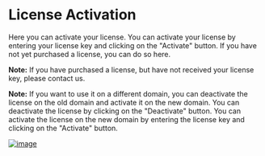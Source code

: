 # License Activation

Here you can activate your license. You can activate your license by entering your license key and clicking on the "Activate" button. If you have not yet purchased a license, you can do so here. <br/>


**Note:** If you have purchased a license, but have not received your license key, please contact us.

**Note:** If you want to use it on a different domain, you can deactivate the license on the old domain and activate it on the new domain. You can deactivate the license by clicking on the "Deactivate" button. You can activate the license on the new domain by entering the license key and clicking on the "Activate" button.

[![image](https://www.linkpicture.com/q/Web-capture_5-3-2023_161910_aiimage.abndevs.net.jpeg)](https://www.linkpicture.com/view.php?img=LPic64046cbd272241986116219)
